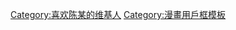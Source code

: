 {{Userbox-r
  |border-c = #000000
  |border-s = 1
  |id-c     = #FFCC00
  |id-s     = 14
  |id-fc    = #FFFF00
  |info-c   = #ffff00
  |info-s   = 10
  |info-fc  = #000000
  |id       = 陳某
  |info     = 這個用戶是'''[[陳某]]'''的迷。
}}
<includeonly>[[Category:喜欢陈某的维基人]]</includeonly>
<noinclude>[[Category:漫畫用戶框模板]]</noinclude>